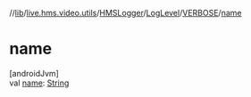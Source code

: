 //[lib](../../../../../index)/[live.hms.video.utils](../../../index)/[HMSLogger](../../index)/[LogLevel](../index)/[VERBOSE](index)/[name](name)

# name

[androidJvm]\
val [name](name): [String](https://kotlinlang.org/api/latest/jvm/stdlib/kotlin/-string/index.html)
